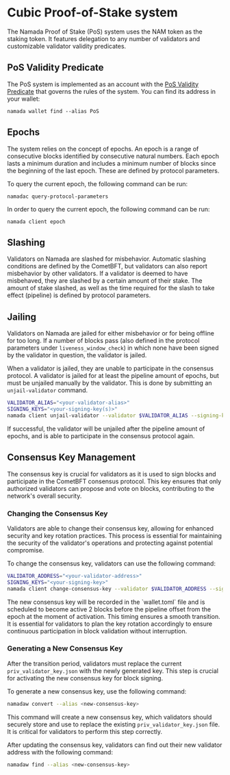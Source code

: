 
# Cubic Proof-of-Stake system

The Namada Proof of Stake (PoS) system uses the NAM token as the staking token. It features delegation to any number of validators and customizable validator validity predicates.

## PoS Validity Predicate

The PoS system is implemented as an account with the [PoS Validity Predicate](https://github.com/anoma/namada/blob/main/shared/src/ledger/pos/vp.rs) that governs the rules of the system. You can find its address in your wallet:

```shell copy
namada wallet find --alias PoS
```

## Epochs

The system relies on the concept of epochs. An epoch is a range of consecutive blocks identified by consecutive natural numbers. Each epoch lasts a minimum duration and includes a minimum number of blocks since the beginning of the last epoch. These are defined by protocol parameters.

To query the current epoch, the following command can be run:

```shell copy
namadac query-protocol-parameters
```

In order to query the current epoch, the following command can be run:

```shell copy
namada client epoch
```

## Slashing

Validators on Namada are slashed for misbehavior. Automatic slashing conditions are defined by the CometBFT, but validators can also report misbehavior by other validators. If a validator is deemed to have misbehaved, they are slashed by a certain amount of their stake. The amount of stake slashed, as well as the time required for the slash to take effect (pipeline) is defined by protocol parameters.

## Jailing

Validators on Namada are jailed for either misbehavior or for being offline for too long. If a number of blocks pass (also defined in the protocol parameters under `liveness_window_check`) in which none have been signed by the validator in question, the validator is jailed.

When a validator is jailed, they are unable to participate in the consensus protocol. A validator is jailed for at least the pipeline amount of epochs, but must be unjailed manually by the validator. This is done by submitting an `unjail-validator` command.

```bash
VALIDATOR_ALIAS="<your-validator-alias>"
SIGNING_KEYS="<your-signing-key(s)>"
namada client unjail-validator --validator $VALIDATOR_ALIAS --signing-keys $SIGNING_KEYS
```

If successful, the validator will be unjailed after the pipeline amount of epochs, and is able to participate in the consensus protocol again.

## Consensus Key Management

The consensus key is crucial for validators as it is used to sign blocks and participate in the CometBFT consensus protocol. This key ensures that only authorized validators can propose and vote on blocks, contributing to the network's overall security.

### Changing the Consensus Key
Validators are able to change their consensus key, allowing for enhanced security and key rotation practices. This process is essential for maintaining the security of the validator's operations and protecting against potential compromise.

To change the consensus key, validators can use the following command:

```bash
VALIDATOR_ADDRESS="<your-validator-address>"
SIGNING_KEYS="<your-signing-key>"
namada client change-consensus-key --validator $VALIDATOR_ADDRESS --signing-keys $SIGNING_KEYS
```

<Callout type="info" emoji="🔑">
The new consensus key will be recorded in the `wallet.toml` file and is scheduled to become active 2 blocks before the pipeline offset from the epoch at the moment of activation. This timing ensures a smooth transition. It is essential for validators to plan the key rotation accordingly to ensure continuous participation in block validation without interruption.
</Callout>

### Generating a New Consensus Key
After the transition period, validators must replace the current `priv_validator_key.json` with the newly generated key. This step is crucial for activating the new consensus key for block signing.

To generate a new consensus key, use the following command:

```bash
namadaw convert --alias <new-consensus-key>
```

This command will create a new consensus key, which validators should securely store and use to replace the existing `priv_validator_key.json` file. It is critical for validators to perform this step correctly.

After updating the consensus key, validators can find out their new validator address with the following command:

```bash
namadaw find --alias <new-consensus-key>
```


